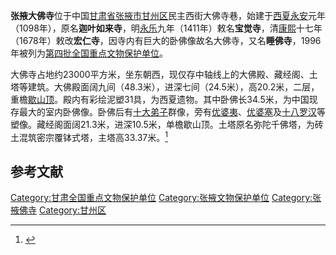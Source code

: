 {{coord|38|55|48|N|100|27|17|E|display=title|scale:10000}}
{{文物保护单位
| 级别 = 全国
| 名称 = 张掖大佛寺
| 图片 = Zhangye Dafo Si 2014.01.02 15-14-08.jpg
| 所在 = [[甘肃省|甘肃省]][[张掖市|张掖市]]
| 分类 = 古建筑
| 时代 = 西夏、清
| 编号 = [[第四批全国重点文物保护单位|第四批]]第112项
| 登录 = 1996年11月20日
}}
'''张掖大佛寺'''位于中国[[甘肃省|甘肃省]][[张掖市|张掖市]][[甘州区|甘州区]]民主西街大佛寺巷，始建于[[西夏|西夏]][[永安_(西夏)|永安]]元年（1098年），原名'''迦叶如来寺'''，明[[永乐_(明朝)|永乐]]九年（1411年）敕名'''宝觉寺'''，清[[康熙|康熙]]十七年（1678年）敕改'''宏仁寺'''，因寺内有巨大的卧佛像故名大佛寺，又名'''睡佛寺'''，1996年被列为[[第四批全国重点文物保护单位|第四批全国重点文物保护单位]]。

大佛寺占地约23000平方米，坐东朝西，现仅存中轴线上的大佛殿、藏经阁、土塔等建筑。大佛殿面阔九间（48.3米），进深七间（24.5米），高20.2米，二层，重檐[[歇山顶|歇山顶]]。殿内有彩绘泥塑31具，为西夏遗物。其中卧佛长34.5米，为中国现存最大的室内卧佛像。卧佛后有[[十大弟子|十大弟子]]群像，旁有[[优婆夷|优婆夷]]、[[优婆塞|优婆塞]]及[[十八罗汉|十八罗汉]]等塑像。藏经阁面阔21.3米，进深10.5米，单檐歇山顶。土塔原名弥陀千佛塔，为砖土混筑密宗覆钵式塔，主塔高33.37米。<ref>{{Cite book |title=全国重点文物保护单位·第一至第五批·第Ⅲ卷 |publisher=文物出版社 |year=2004 |isbn=7-5010-1525-2 |pages= }}</ref>

{{Gallery
|width = 300
|height = 
|lines = 2
|File:Zhangye Dafo Si 2014.01.02 15-19-59.jpg|牌坊
|File:Zhangye Dafo Si 2014.01.02 15-26-54.jpg|大佛殿
|File:Zhangye Dafo Si 2014.01.02 15-33-30.jpg|大佛
|File:Zhangye Dafo Si 2014.01.02 15-50-32.jpg|原万圣殿旧址，后迁文庙大成殿于此，现为佛教艺术精品陈列厅
|File:Zhangye Dafo Si 2014.01.02 16-07-25.jpg|藏经殿（佛教经籍陈列厅）和土塔（弥陀千佛塔）
}}

==参考文献==
{{commonscat|Great Buddha Temple (Zhangye)}}
{{reflist}}

{{甘肃全国重点文物保护单位}}

{{DEFAULTSORT:Zhang}}
[[Category:甘肃全国重点文物保护单位|Category:甘肃全国重点文物保护单位]]
[[Category:张掖文物保护单位|Category:张掖文物保护单位]]
[[Category:张掖佛寺|Category:张掖佛寺]]
[[Category:甘州区|Category:甘州区]]